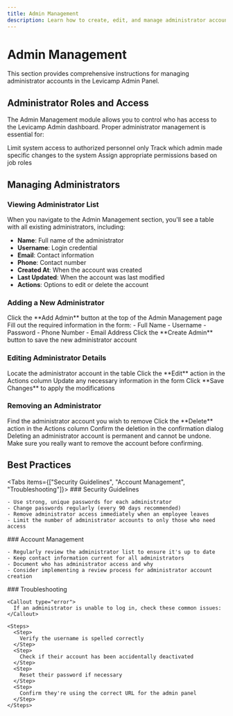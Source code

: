 ```yaml
---
title: Admin Management
description: Learn how to create, edit, and manage administrator accounts for the Levicamp Admin system, including best practices for security and access control.
---
```


# Admin Management

<Callout type="info">
  This section provides comprehensive instructions for managing administrator accounts in the Levicamp Admin Panel.
</Callout>

## Administrator Roles and Access

The Admin Management module allows you to control who has access to the Levicamp Admin dashboard. Proper administrator management is essential for:

<Cards>
  <Card title="Security" href="#">
    Limit system access to authorized personnel only
  </Card>
  <Card title="Accountability" href="#">
    Track which admin made specific changes to the system
  </Card>
  <Card title="Efficiency" href="#">
    Assign appropriate permissions based on job roles
  </Card>
</Cards>

## Managing Administrators

### Viewing Administrator List

When you navigate to the Admin Management section, you'll see a table with all existing administrators, including:

- **Name**: Full name of the administrator
- **Username**: Login credential
- **Email**: Contact information
- **Phone**: Contact number
- **Created At**: When the account was created
- **Last Updated**: When the account was last modified 
- **Actions**: Options to edit or delete the account

### Adding a New Administrator

<Steps>
  <Step>
    Click the **Add Admin** button at the top of the Admin Management page
  </Step>
  <Step>
    Fill out the required information in the form:
    - Full Name
    - Username
    - Password
    - Phone Number
    - Email Address
  </Step>
  <Step>
    Click the **Create Admin** button to save the new administrator account
  </Step>
</Steps>

### Editing Administrator Details

<Steps>
  <Step>
    Locate the administrator account in the table
  </Step>
  <Step>
    Click the **Edit** action in the Actions column
  </Step>
  <Step>
    Update any necessary information in the form
  </Step>
  <Step>
    Click **Save Changes** to apply the modifications
  </Step>
</Steps>

### Removing an Administrator

<Steps>
  <Step>
    Find the administrator account you wish to remove
  </Step>
  <Step>
    Click the **Delete** action in the Actions column
  </Step>
  <Step>
    Confirm the deletion in the confirmation dialog
  </Step>
</Steps>

<Callout type="warning">
  Deleting an administrator account is permanent and cannot be undone. Make sure you really want to remove the account before confirming.
</Callout>

## Best Practices

<Tabs items={["Security Guidelines", "Account Management", "Troubleshooting"]}>
  <Tab>
    ### Security Guidelines
    
    - Use strong, unique passwords for each administrator
    - Change passwords regularly (every 90 days recommended)
    - Remove administrator access immediately when an employee leaves
    - Limit the number of administrator accounts to only those who need access
  </Tab>
  <Tab>
    ### Account Management
    
    - Regularly review the administrator list to ensure it's up to date
    - Keep contact information current for all administrators
    - Document who has administrator access and why
    - Consider implementing a review process for administrator account creation
  </Tab>
  <Tab>
    ### Troubleshooting
    
    <Callout type="error">
      If an administrator is unable to log in, check these common issues:
    </Callout>
    
    <Steps>
      <Step>
        Verify the username is spelled correctly
      </Step>
      <Step>
        Check if their account has been accidentally deactivated
      </Step>
      <Step>
        Reset their password if necessary
      </Step>
      <Step>
        Confirm they're using the correct URL for the admin panel
      </Step>
    </Steps>
  </Tab>
</Tabs>